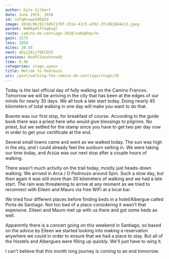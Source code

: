 ```yaml
---
author: Kyle Gilbert
date: June 29th, 2018
id: LH7qHcuwu59OQZd
image: 2018/06/02/ddb71f0f-151e-43c5-af02-3fc8816b4e13.jpeg
parent: N4HkpHlfYaqDxql
route: camino-de-santiago-2018/saDq8hps7e
gain: 2275
loss: 2858
miles: 20.56
next: dEyj28ijf6ECbXZ
previous: NodYC5zezhnxwdU
time: 6,40
categories: stage,spain
title: Melide to Pedrouzo
uri: /post/walking-the-camino-de-santiago/stage/28
---
```


<Stats />

<Route />

Today is the last official day of fully walking on the Camino Frances. Tomorrow
we will be arriving in the city that has been at the edges of our minds for
nearly 30 days. We all took a late start today. Doing nearly 45 kilometers of
total walking in one day will make you want to do that.

Boente was our first stop, for breakfast of course. According to the guide book
there was a priest here who would give blessings to pilgrims. No priest, but we
settled for the stamp since you have to get two per day now in order to get
your certificate at the end.

Several small towns came and went as we walked today. The sun was high in the
sky, and I could already feel the sunburn setting in. We were taking our time
today, and Arzúa was our next stop after a couple hours of walking.

There wasn't much activity on the trail today, mostly just heads-down walking.
We arrived in Arca / O Pedrouzo around 5pm. Such a slow day, but then again it
was still more than 30 kilometers of walking and we had a late start. The rain
was threatening to arrive at any moment as we tried to reconnect with Eileen
and Mauro via free WiFi at a local bar.

We tried four different places before finding beds in a hotel/Albergue called
Porta de Santiago. Not too bad of a place considering it wasn't that expensive.
Eileen and Mauro met up with us there and got some beds as well.

Apparently there is a concert going on this weekend in Santiago, so based on the
advice by Eileen we started looking into making a reservation anywhere we could
in order to ensure that we had a place to stay. But all of the Hostels and
Albergues were filling up quickly. We'll just have to wing it.

I can't believe that this month long journey is coming to an end tomorrow.

